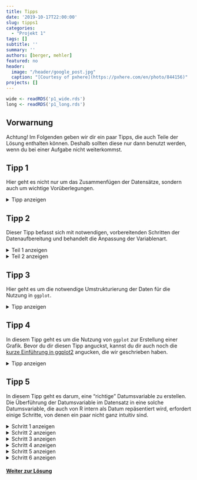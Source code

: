 ---
title: Tipps
date: '2019-10-17T22:00:00'
slug: tipps1
categories:
  - "Projekt 1"
tags: []
subtitle: ''
summary: ''
authors: [berger, mehler]
featured: no
header:
  image: "/header/google_post.jpg"
  caption: "[Courtesy of pxhere](https://pxhere.com/en/photo/844156)"
projects: []
---

```{r, echo = FALSE}
wide <- readRDS('p1_wide.rds')
long <- readRDS('p1_long.rds')
```

## Vorwarnung


Achtung! Im Folgenden geben wir dir ein paar Tipps, die auch Teile der Lösung enthalten können. Deshalb sollten diese nur dann benutzt werden, wenn du bei einer Aufgabe nicht weiterkommst.


## Tipp 1

Hier geht es nicht nur um das Zusammenfügen der Datensätze, sondern auch um wichtige Vorüberlegungen.

<details><summary>Tipp anzeigen</summary>
<p>
Natürlich könntest du die beiden Datensätze direkt zusammenfügen, doch dann stößt man auf ein Problem. Das Datum sowie auch die Werte der Referenzkategorie (in unserem Fall die AfD) treten in beiden Datensätzen auf. Fügt man beide Datensätze nun zusammen, kämen beide Variablen doppelt und jeweils mit der gleichen Bezeichnung vor. Das heißt, dass du die Spalte "AfD" in einem der beiden Datensätze direkt löschen musst. Eine andere Möglichkeit wäre, dass du irgendwie dafür sorgst, dass sich die beiden Variablen in ihrem Namen unterscheiden, sodass sie im zusammengefügten Datensatz ein Mal gelöscht werden kann.

Sofern dir dazu eine Lösung eingefallen ist, kannst du nun dazu übergehen, die beiden Datensätze aneinanderzufügen. Dafür ist es am einfachsten die beiden "aneinanderzuhängen" anstatt sie "zusammenzufügen". Das kannst du mit dem `cbind`-Befehl in R erreichen. Schau dir diesen Befehl am besten in der R-Hilfefunktion an.

Falls du den Befehl nicht verstehst, folgt hier eine kurze Erklärung des Befehls:

```{r, eval = FALSE}
Datensatz <- cbind("Datensatz_A","Datensatz_B")
```

Voraussetzung für das Funktionieren dieses Befehls in unserem Beispiel ist, dass die Anzahl der Zeilen beider Datensätze übereinstimmt. Als Output erhält man einen `Datensatz`, bei dem `Datensatz_B` "hinten" an `Datensatz_A` angehängt wurde.

Das Endergebnis sollte ein Datensatz mit `r nrow(wide)` Zeilen und `r ncol(wide)` Spalten sein.
</p>
</details>


## Tipp 2

Dieser Tipp befasst sich mit notwendigen, vorbereitenden Schritten der Datenaufbereitung und behandelt die Anpassung der Variablenart.

<details><summary>Teil 1 anzeigen</summary>
<p>
Hier stellt sich die Frage: Liegen alle Daten in der Variablenart vor, die man benötigt?
Die Variablenart jeder Variable (Spalte) lässt sich mit folgendem Befehl abfragen:

```{r, eval = FALSE}
class(Variablenname)
```

Hier bekommt man also eine Angabe zum Typ der Variablen. Wie du im [R Crash Kurs](/post/r-crash-kurs/) nachlesen kannst, sind Zahlen zum Beispiel als `numeric` (oder abgekürzt `num`) abgelegt. Im besonderen Fall, dass eine numerische Variable nur ganze Zahlen enthält, wird sie als `integer` (kurz: `int`) abgelegt. Es handelt sich aber nach wie vor um eine Zahl. Unser Ziel ist, dass alle Variablen im Typ `int` oder `num` vorliegen, sodass R diese auch als Zahlenwerte erkennt.

Überprüfe dafür jede Variable und überlege dir, welche Werte ein Problem darstellen. Falls du nicht weiterkommst, nutze Teil 2 des Tipps.
</p>
</details>

<details><summary>Teil 2 anzeigen</summary>
<p>
Im Rohdatensatz kann man erkennen, dass die "<1" weder `integer` noch `numeric` sind. Dadurch erkennt R all jene Variablen (Spalten), in denen "<1" mindestens ein Mal vorkommt, nicht als Zahlen. Deshalb müssen wir diese "<1" irgendwie durch "0" ersetzen.

Ziel ist also, dass im zusammengesetzten Datensatz, überall wo zuvor der Wert "<1" stand, eine Null steht. Um das zu erreichen, kannst du die Daten entweder hinterher bearbeiten oder diese Besonderheit direkt beim Einlesen mit `read.table` berücksichtigen. Dort kannst du mit einem Argument die Kodierung fehlender Werte festlegen. So gelangst du der Umwandlung von "<1" zu "0" einen Schritt näher.

Falls du ab hier nicht weiter weißt, nutze die Hilfefunktion in R oder suche online.
</p>
</details>

## Tipp 3

Hier geht es um die notwendige Umstrukturierung der Daten für die Nutzung in `ggplot`.

<details><summary>Tipp anzeigen</summary>
<p>
Das Ziel der Umformung ist, dass eine Zeile des Datensatzes aus Datum, Partei und Prozentzahl besteht. Dadurch erhält man einen Datensatz aus `r nrow(long)` Zeilen und `r ncol(long)` Spalten.

Dafür kann man den `reshape`-Befehl benutzen:

```{r, eval = FALSE}
langer_Datensatz <- reshape(Datensatz, varying = ...,
                            v.names = ..., timevar = ...,
                            idvar = ..., times = ...,
                            direction = "long")
```
<p>
`varying`: Vektor mit den Spaltenbezeichnungen im vorhandenen Datensatz.
</p>
<p>
`v.names`: gemessene Größe (Werte), die von mehreren Spalten in eine Spalte übertragen werden sollen.
</p>
<p>
`timevar`: Bezeichnung für die Variable, die alle Spaltennamen enthält.
</p>
<p>
`times`: Die vorherigen Variablennamen (Spaltennamen), die nun Werte einer durch timevar bezeichneten Variable sind.
</p>
<p>
`idvar`: Name der Variable, die die einzelnen Messwerte einer Gruppe (Spalte) auseinanderhält.
</p>
<p>
`direction`: Bezeichnung des neuen Formats. Kann entweder "wide" oder "long" sein. Wir brauchen das "long"-Format.
</p>
</p>
</details>


## Tipp 4

In diesem Tipp geht es um die Nutzung von `ggplot` zur Erstellung einer Grafik. Bevor du dir diesen Tipp anguckst, kannst du dir auch noch die [kurze Einführung in ggplot2](/post/grafiken-mit-ggplot2) angucken, die wir geschrieben haben.

<details><summary>Tipp anzeigen</summary>
<p>
Wenn das Paket geladen ist, kann als Grundbefehl `ggplot` genutzt werden. Dieser kann zunächst die unterste Ebene der Abbildung (die Daten) als Argument entgegennehmen:

```{r, eval = FALSE}
ggplot(data = Datensatz)
```

Weil wir daran interessiert sind, bestimmte Variablen abzubilden, können wir diese in der Abbildung "mappen" oder abbilden:

```{r, eval = FALSE}
ggplot(data = Datensatz, mapping = aes(x = ..., y = ..., group = ...))
```

Diese "Aesthetics" dienen dazu, zu definieren wie die Variablen im Diagramm dargestellt werden. Dafür können wir festlegen, welche Variable auf der x-Achse und welche auf der y-Achse dargestellt wird. Zusätzlich können wir über `group` auch noch eine Gruppierung der $(x, y)$ Kombinationen festlegen und diese zum Beispiel später benutzen, um unterschiedlichen Daten unterschiedliche Farben zu geben, um diese Gruppen optisch leichter voneinander unterscheiden zu können.

Zusätzlich zu dieser Basis muss noch durch ein `geom` festgelegt werden, wie die Daten anzeigt werden sollen, die wir abbilden. Weil es sich um Zeitverläufe dreht, bietet sich ein Liniendiagramm an! Für die Farbe der Linien können wir die Gruppierungsvariable direkt wieder benutzen!

```{r, eval = FALSE}
geom_line(aes(colour = ...))
```
</p>
</details>

## Tipp 5

In diesem Tipp geht es darum, eine "richtige" Datumsvariable zu erstellen. Die Überführung der Datumsvariable im Datensatz in eine solche Datumsvariable, die auch von R intern als Datum repäsentiert wird, erfordert einige Schritte, von denen ein paar nicht ganz intuitiv sind.


<details><summary>Schritt 1 anzeigen</summary>
<p>
Um die Daten in eine neue Klasse überführen zu können, müssen sie zunächst als character vorliegen. Erstelle dafür eine zweite Datumsvariable, in der das der Fall ist.
</p>
</details>

<details><summary>Schritt 2 anzeigen</summary>
<p>
Unser Ziel ist, dass R diese neu erstellte Variable als Datum erkennt. Dafür gibt es in R eine Klasse mit dem Namen `POSIXct`. Für die Umwandlung `character` zu `POSIXct` oder `POSIXlt` gibt es einen bestimmten Befehl. Such diesen im Internet und schau dir dann die Hilfefunktion in R dazu an.
</p>
</details>

<details><summary>Schritt 3 anzeigen</summary>
<p>
Falls du diesen Befehl nicht findest - so sieht der benötigt Befehl aus: `strptime(x, format = "")`. `x` ist in diesem Fall die Variable, die umgewandelt werden soll und das `format` übermittelt R, wie die Daten momentan aussehen. Der Befehl funktioniert so jedoch noch nicht. Woran könnte das liegen? Schau dafür in die R-Hilfe zum Argument `format`.
</p>
</details>

<details><summary>Schritt 4 anzeigen</summary>
<p>
Das Problem liegt in den vorliegenden Daten. R kann diese Umwandlung nur mit einem `character` vornehmen, der mindestens Jahr, Monat und Tag enthält. Diese werden in der Hilfe von `strptime` je nach Formatierung unterschiedlich bezeichnet - z.B. wird `%d` für den Tag (01 - 31), `%m` für den Monat (01 - 12) und `%y` für das Jahr (00-99) genutzt. Unseren Daten fehlt der Tag! Um die Umwandlung vornehmen zu können, muss man also die Daten modifizieren. Schau dir dafür mal den Befehl `paste0` in der R-Hilfefunktion und im Internet an.
</p>
</details>

<details><summary>Schritt 5 anzeigen</summary>
<p>
`paste0` "klebt" die Argumente, die der Funktion gegeben werden aneinander. Die `0` bedeutet dabei, dass sie durch nichts getrennt werden sollen. Z.B. könnten wir den Befehl benutzen um einen beliebigen Satz zu schreiben:

```{r}
paste0('Ich will', ' Kuchen.')
```

In `paste0` können aber auch Variablen genutzt werden, um *jeder Beobachtung* etwas hinzuzufügen. In unserem Fall müssen wir uns also einfach nur irgendeinen Tag im Monat aussuchen und diesen an unsere Datumsvariable anheften.

Danach sollte auch die Umwandlung in die Datumsklasse funktionieren.
</p>
</details>

<details><summary>Schritt 6 anzeigen</summary>
<p>
Ist die Variable ein "POSIXct"? Überprüf das mit dem Befehl class(Variable). Sofern nicht, schau im Internet nach einer Lösung für das Problem.

Ergebnis:
Kopiere den Befehl reshape- und den ggplot-Befehl und ersetze jeweils die alte Monatsvariable (Variablentyp: "factor") durch die neue Monatsvariable (Variablentyp: "POSIXct"). Jetzt sollte die Graphik auf der x-Achse nur noch mit den 4 Jahreszahlen 2005, 2010, 2015 und 2020 beschriftet sein.
</p>
</details>


#### [Weiter zur Lösung](/post/loesungen1)
